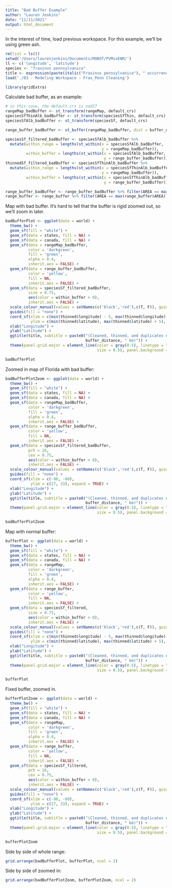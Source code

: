 ```yaml
---
title: "Bad Buffer Example"
author: "Lauren Jenkins"
date: "11/11/2021"
output: html_document
---
```


In the interest of time, load previous workspace. For this example, we'll be using green ash.
```r
rm(list = ls())
setwd('/Users/laurenjenkins/Documents/MOBOT/PVMvsENM/')
ll <- c('longitude', 'latitude')
species <- "fraxinus pennsylvanica"
title <- expression(paste(italic("Fraxinus pennsylvanica"), " occurrences"))
load('./03 - Modeling Workspace - Frax_Penn Cleaning')

library(gridExtra)
```

Calculate bad buffer, as an example:
```r
# in this case, the default crs is nad27
rangeMap_badBuffer <- st_transform(rangeMap, default_crs)
speciesSfThinAlb_badBuffer <- st_transform(speciesSfThin, default_crs)
speciesSfAlb_badBuffer <- st_transform(speciesSf, default_crs)

range_buffer_badBuffer <- st_buffer(rangeMap_badBuffer, dist = buffer_distance)

speciesSf_filtered_badBuffer <- speciesSfAlb_badBuffer %>%
  mutate(within_range = lengths(st_within(x = speciesSfAlb_badBuffer,
                                          y = rangeMap_badBuffer)),
         within_buffer = lengths(st_within(x = speciesSfAlb_badBuffer,
                                           y = range_buffer_badBuffer)))
thinnedSf_filtered_badBuffer <- speciesSfThinAlb_badBuffer %>% 
  mutate(within_range = lengths(st_within(x = speciesSfThinAlb_badBuffer,
                                          y = rangeMap_badBuffer)),
         within_buffer = lengths(st_within(x = speciesSfThinAlb_badBuffer,
                                           y = range_buffer_badBuffer)))

range_buffer_badBuffer <- range_buffer_badBuffer %>% filter(AREA == max(range_buffer_badBuffer$AREA))
range_buffer <- range_buffer %>% filter(AREA == max(range_buffer$AREA))
```

Map with bad buffer. 
It's hard to tell that the buffer is rigid zoomed out, so we'll zoom in later.
```r
badBufferPlot <- ggplot(data = world) +
  theme_bw() +
  geom_sf(fill = "white") +
  geom_sf(data = states, fill = NA) + 
  geom_sf(data = canada, fill = NA) +
  geom_sf(data = rangeMap_badBuffer, 
          color = 'darkgreen',
          fill = 'green', 
          alpha = 0.4, 
          inherit.aes = FALSE) +
  geom_sf(data = range_buffer_badBuffer,
          color = 'yellow',
          fill = NA,
          inherit.aes = FALSE) +
  geom_sf(data = speciesSf_filtered_badBuffer,
          size = 0.75,
          aes(color = within_buffer > 0),
          inherit.aes = FALSE) +
  scale_colour_manual(values = setNames(c('black','red'),c(T, F)), guide = "none") +
  guides(fill = "none") +
  coord_sf(xlim = c(min(thinned$longitude) - 5, max(thinned$longitude) + 5), 
           ylim = c(min(thinned$latitude), max(thinned$latitude) + 5), expand = TRUE) +
  xlab("Longitude") +
  ylab("Latitude") +
  ggtitle(title, subtitle = paste0("(Cleaned, thinned, and duplicates eliminated, with BAD buffer = ",
                                   buffer_distance, " km)")) +
  theme(panel.grid.major = element_line(color = gray(0.5), linetype = "dashed", 
                                        size = 0.5), panel.background = element_rect(fill = "lavender"))

badBufferPlot
```

Zoomed in map of Florida with bad buffer:
```r
badBufferPlotZoom <- ggplot(data = world) +
  theme_bw() +
  geom_sf(fill = "white") +
  geom_sf(data = states, fill = NA) + 
  geom_sf(data = canada, fill = NA) +
  geom_sf(data = rangeMap_badBuffer, 
          color = 'darkgreen',
          fill = 'green', 
          alpha = 0.4, 
          inherit.aes = FALSE) +
  geom_sf(data = range_buffer_badBuffer,
          color = 'yellow',
          fill = NA,
          inherit.aes = FALSE) +
  geom_sf(data = speciesSf_filtered_badBuffer,
          pch = 16, 
          cex = 0.75, 
          aes(color = within_buffer > 0),
          inherit.aes = FALSE) +
  scale_colour_manual(values = setNames(c('black','red'),c(T, F)), guide = "none") +
  guides(fill = "none") +
  coord_sf(xlim = c(-90, -80), 
           ylim = c(27, 33), expand = TRUE) + 
  xlab("Longitude") + 
  ylab("Latitude") +
  ggtitle(title, subtitle = paste0("(Cleaned, thinned, and duplicates eliminated, with BAD buffer = ",
                                   buffer_distance, " km)")) +
  theme(panel.grid.major = element_line(color = gray(0.5), linetype = "dashed", 
                                        size = 0.5), panel.background = element_rect(fill = "lavender"))

badBufferPlotZoom
```

Map with normal buffer:
```r
bufferPlot <- ggplot(data = world) +
  theme_bw() +
  geom_sf(fill = "white") +
  geom_sf(data = states, fill = NA) + 
  geom_sf(data = canada, fill = NA) +
  geom_sf(data = rangeMap, 
          color = 'darkgreen',
          fill = 'green', 
          alpha = 0.4, 
          inherit.aes = FALSE) +
  geom_sf(data = range_buffer,
          color = 'yellow',
          fill = NA,
          inherit.aes = FALSE) +
  geom_sf(data = speciesSf_filtered,
          size = 0.75,
          aes(color = within_buffer > 0),
          inherit.aes = FALSE) +
  scale_colour_manual(values = setNames(c('black','red'),c(T, F)), guide = "none") +
  guides(fill = "none") +
  coord_sf(xlim = c(min(thinned$longitude) - 5, max(thinned$longitude) + 5), 
           ylim = c(min(thinned$latitude), max(thinned$latitude) + 5), expand = TRUE) +
  xlab("Longitude") +
  ylab("Latitude") +
  ggtitle(title, subtitle = paste0("(Cleaned, thinned, and duplicates eliminated, with buffer = ",
                                   buffer_distance, " km)")) +
  theme(panel.grid.major = element_line(color = gray(0.5), linetype = "dashed", 
                                        size = 0.5), panel.background = element_rect(fill = "lavender"))

bufferPlot
```

Fixed buffer, zoomed in.
```r
bufferPlotZoom <- ggplot(data = world) +
  theme_bw() +
  geom_sf(fill = "white") +
  geom_sf(data = states, fill = NA) + 
  geom_sf(data = canada, fill = NA) +
  geom_sf(data = rangeMap, 
          color = 'darkgreen',
          fill = 'green', 
          alpha = 0.4, 
          inherit.aes = FALSE) +
  geom_sf(data = range_buffer,
          color = 'yellow',
          fill = NA,
          inherit.aes = FALSE) +
  geom_sf(data = speciesSf_filtered,
          pch = 16, 
          cex = 0.75, 
          aes(color = within_buffer > 0),
          inherit.aes = FALSE) +
  scale_colour_manual(values = setNames(c('black','red'),c(T, F)), guide = "none") +
  guides(fill = "none") +
  coord_sf(xlim = c(-90, -80), 
           ylim = c(27, 33), expand = TRUE) + 
  xlab("Longitude") + 
  ylab("Latitude") +
  ggtitle(title, subtitle = paste0("(Cleaned, thinned, and duplicates eliminated, with buffer = ",
                                   buffer_distance, " km)")) +
  theme(panel.grid.major = element_line(color = gray(0.5), linetype = "dashed", 
                                        size = 0.5), panel.background = element_rect(fill = "lavender"))

bufferPlotZoom
```


Side by side of whole range:
```r
grid.arrange(badBufferPlot, bufferPlot, ncol = 2)
```

Side by side of zoomed in:
```r
grid.arrange(badBufferPlotZoom, bufferPlotZoom, ncol = 2)
```
